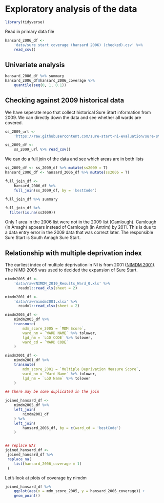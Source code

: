 # Exploratory analysis of the data

```r
library(tidyverse)
```

Read in primary data file

```r
hansard_2006_df <- 
    'data/sure start coverage (hansard 2006) (checked).csv' %>%
    read_csv()

```
## Univariate analysis

```r
hansard_2006_df %>% summary 
hansard_2006_df$hansard_2006_coverage %>% 
    quantile(seq(0, 1, 0.1))
```



## Checking against 2009 historical data 

We have seperate repo that collect historical Sure Start information from 2009. We can directly down the data and see whether all wards are covered.

```r
ss_2009_url <- 
    'https://raw.githubusercontent.com/sure-start-ni-evaluation/sure-start-historical-website/refs/heads/main/data/national%20archive%20to%20nimdm%20wards%20(checked).csv'

ss_2009_df <- 
    ss_2009_url %>% read_csv()

```

We can do a full join of the data and see which areas are in both lists 

```r

ss_2009_df <- ss_2009_df %>% mutate(ss2009 = T)
hansard_2006_df <- hansard_2006_df %>% mutate(ss2006 = T)

full_join_df <-
    hansard_2006_df %>%
    full_join(ss_2009_df, by = 'bestCode')

full_join_df %>% summary

full_join_df %>% 
  filter(is.na(ss2009))
```

Only 1 area in the 2006 list were not in the 2009 list (Camlough). Camlough (in Amagh) appears instead of Carnlough (in Antrim) by 2011. This is due to a data entry error in the 2009 data that was correct later. The responsible Sure Start is South Amagh Sure Start.







## Relationship with multiple deprivation index 

The earliest index of multiple deprivation in NI is from 2001 ([NIMDM 2001](https://www.nisra.gov.uk/publications/northern-ireland-multiple-deprivation-measure-2001-nimdm2001)). The NIMD 2005 was used to decided the expansion of Sure Start.

```r

nimdm2005_df <-
    'data/raw/NIMDM_2010_Results_Ward_0.xls' %>%
      readxl::read_xls(sheet = 2)

nimdm2001_df <-
    'data/raw/nimdm2001.xlsx' %>%
      readxl::read_xlsx(sheet = 2)

```

```r

nimdm2005_df <-
    nimdm2005_df %>%
    transmute(
        mdm_score_2005 = `MDM Score`,
        ward_nm = `WARD NAME` %>% tolower,
        lgd_nm = `LGD CODE` %>% tolower,
        ward_cd = `WARD CODE`
    )

nimdm2001_df <-
    nimdm2001_df %>%
    transmute(
        mdm_score_2001 = `Multiple Deprivation Measure Score`,
        ward_nm = `Ward Name` %>% tolower,
        lgd_nm = `LGD Name` %>% tolower
    )    

## there may be some duplicated in the join

joined_hansard_df <-
    nimdm2005_df %>%
    left_join(
        nimdm2001_df
    ) %>%
    left_join(
        hansard_2006_df, by = c(ward_cd = 'bestCode')
    )


## replace NAs
joined_hansard_df <-
 joined_hansard_df %>% 
 replace_na(
    list(hansard_2006_coverage = 1)
 )

```


Let's look at plots of coverage by nimdm 

```r

joined_hansard_df %>%
    ggplot(aes(x = mdm_score_2005, y = hansard_2006_coverage)) +
    geom_point()

```


